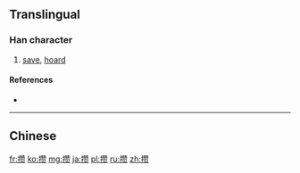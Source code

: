 {{also|攢}}
==Translingual==

===Han character===
{{Han char|rn=64|rad=手|as=16|sn=19|four=|canj=QHUO,XQHUO|ids=⿰扌赞}}

# [[save]], [[hoard]]

====References====
* {{Han ref|kx=0462.461|hdz=31983.010|uh=6512|ud=25874}}

----

==Chinese==
{{zh-see|攢}}

[[fr:攒]]
[[ko:攒]]
[[mg:攒]]
[[ja:攒]]
[[pl:攒]]
[[ru:攒]]
[[zh:攒]]